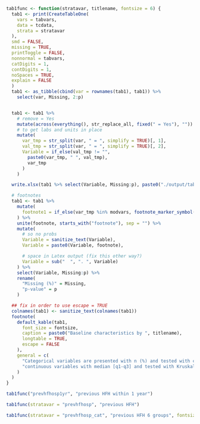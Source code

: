 ```r

tab1func <- function(stratavar, titlename, fontsize = 6) {
  tab1 <- print(CreateTableOne(
    vars = tabvars,
    data = tcdata,
    strata = stratavar
  ),
  smd = FALSE,
  missing = TRUE,
  printToggle = FALSE,
  nonnormal = tabvars,
  catDigits = 1,
  contDigits = 1,
  noSpaces = TRUE,
  explain = FALSE
  )
  tab1 <- as_tibble(cbind(var = rownames(tab1), tab1)) %>%
    select(var, Missing, 2:p)


  tab1 <- tab1 %>%
    # remove = Yes
    mutate(across(everything(), str_replace_all, fixed(" = Yes"), "")) %>%
    # to get labs and units in place
    mutate(
      var_tmp = str_split(var, " = ", simplify = TRUE)[, 1],
      val_tmp = str_split(var, " = ", simplify = TRUE)[, 2],
      Variable = if_else(val_tmp != "",
        paste0(var_tmp, " ", val_tmp),
        var_tmp
      )
    )

  write.xlsx(tab1 %>% select(Variable, Missing:p), paste0("./output/tabs/tab1_", titlename, Sys.Date(), ".xlsx"), rowNames = FALSE, overwrite = TRUE)

  # footnotes
  tab1 <- tab1 %>%
    mutate(
      footnote1 = if_else(var_tmp %in% modvars, footnote_marker_symbol(1), "")
    ) %>%
    unite(footnote, starts_with("footnote"), sep = "") %>%
    mutate(
      # so no probs
      Variable = sanitize_text(Variable),
      Variable = paste0(Variable, footnote),

      # space in Latex output (fix this other way?)
      Variable = sub("  ", ". ", Variable)
    ) %>%
    select(Variable, Missing:p) %>%
    rename(
      "Missing (%)" = Missing,
      "p-value" = p
    )

  ## fix in order to use escape = TRUE
  colnames(tab1) <- sanitize_text(colnames(tab1))
  footnote(
    default_kable(tab1,
      font_size = fontsize,
      caption = paste0("Baseline characteristics by ", titlename),
      longtable = TRUE,
      escape = FALSE
    ),
    general = c(
      "Categorical variables are presented with n (%) and tested with chi-square test and",
      "continuous variables with median [q1-q3] and tested with Kruskal-Wallis test."
    )
  )
}
```

```r
tab1func("prevhfhosp1yr", "previous HFH within 1 year")
```

\clearpage

```r
tab1func(stratavar = "prevhfhosp", "previous HFH")
```

\clearpage

```r
tab1func(stratavar = "prevhfhosp_cat", "previous HFH 6 groups", fontsize = 4)
```
